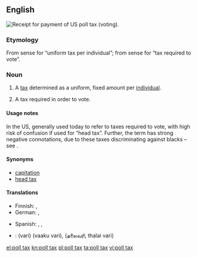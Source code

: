 {{wikipedia}}
==English==
[[File:PollTaxRecieptJefferson1917.JPG|thumb|Receipt for payment of US poll tax (voting).]]
{{wikipedia|poll tax}}
{{wikipedia|tax per head}}

===Etymology===
From sense {{term|poll||head|lang=en}} for “uniform tax per individual”; from sense {{term|poll||voting place|lang=en}} for “tax required to vote”.

===Noun===
{{en-noun|sg=[[poll]] [[tax]]|es}}

# A [[tax]] determined as a uniform, fixed amount per [[individual]].
# {{US}} A tax required in order to vote.

====Usage notes====
In the US, generally used today to refer to taxes required to vote, with high risk of confusion if used for “head tax”. Further, the term has strong negative connotations, due to these taxes discriminating against blacks – see {{w|Jim Crow laws}}.

====Synonyms====
{{sense|uniform tax per person}}
* [[capitation]]
* [[head tax]]

====Translations====
{{trans-top|uniform tax per individual}}
* Finnish: {{t-|fi|henkiraha}}, {{t-|fi|henkivero}}
* German: {{t-|de|Kopfsteuer|f}}, {{t-|de|Gemeindesteuer|f}}
{{trans-mid}}
* Spanish: {{t-|es|impuesto de capitación}}, {{t-|es|impuesto electoral}}, {{t-|es|capitación}}
{{trans-bottom}}

{{checktrans-top}}
* {{ttbc|ta}}: {{t|ta|வரி|xs=Tamil}} (vari) (vaaku vari), {{t|ta|ajith|xs=Tamil}} (தலைவரி, thalai vari)
{{trans-bottom}}

[[el:poll tax]]
[[kn:poll tax]]
[[pl:poll tax]]
[[ta:poll tax]]
[[vi:poll tax]]